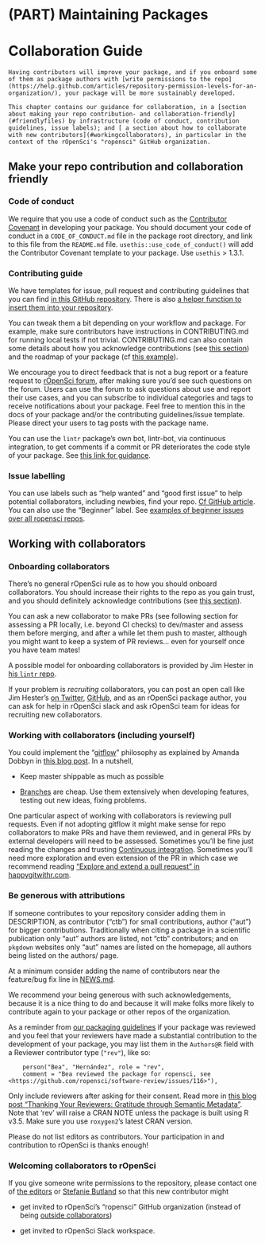 #  (PART) Maintaining Packages {-}

# Collaboration Guide {#collaboration}

```block
Having contributors will improve your package, and if you onboard some of them as package authors with [write permissions to the repo](https://help.github.com/articles/repository-permission-levels-for-an-organization/), your package will be more sustainably developed.

This chapter contains our guidance for collaboration, in a [section about making your repo contribution- and collaboration-friendly](#friendlyfiles) by infrastructure (code of conduct, contribution guidelines, issue labels); and [ a section about how to collaborate with new contributors](#workingcollaborators), in particular in the context of the rOpenSci's "ropensci" GitHub organization.
```

## Make your repo contribution and collaboration friendly {#friendlyfiles}

### Code of conduct

We require that you use a code of conduct such as the [Contributor Covenant](https://contributor-covenant.org/) in developing your package.  You should document your code of conduct in a `CODE_OF_CONDUCT.md` file in the package root directory, and link to this file from the `README.md` file.  `usethis::use_code_of_conduct()` will add the Contributor Covenant template to your package. Use `usethis` > 1.3.1.

### Contributing guide

We have templates for issue, pull request and contributing guidelines that you can find [in this GitHub repository](https://github.com/ropensci/dotgithubfiles/). There is also [a helper function to insert them into your repository](https://docs.ropensci.org/rodev/reference/use_ro_github.html).

You can tweak them a bit depending on your workflow and package. For example, make sure contributors have instructions in CONTRIBUTING.md for running local tests if not trivial. CONTRIBUTING.md can also contain some details about how you acknowledge contributions (see [this section](#attributions)) and the roadmap of your package (cf [this example](https://github.com/ecohealthalliance/fasterize/blob/master/CONTRIBUTING.md)).

We encourage you to direct feedback that is not a bug report or a feature request to [rOpenSci forum](https://discuss.ropensci.org/), after making sure you'd see such questions on the forum. Users can use the forum to ask questions about use and report their use cases, and you can subscribe to individual categories and tags to receive notifications about your package.  Feel free to mention this in the docs of your package and/or the contributing guidelines/issue template.  Please direct your users to tag posts with the package name.

You can use the `lintr` package's own bot, lintr-bot, via continuous integration, to get comments if a commit or PR deteriorates the code style of your package. See [this link for guidance](https://github.com/jimhester/lintr#continuous-integration).

### Issue labelling

You can use labels such as "help wanted" and "good first issue" to help potential collaborators, including newbies, find your repo. [Cf GitHub article](https://help.github.com/articles/helping-new-contributors-find-your-project-with-labels/). You can also use the "Beginner" label. See [examples of beginner issues over all ropensci repos](https://github.com/search?q=user%3Aropensci+user%3Aropenscilabs+label%3ABeginner+state%3Aopen&type=Issues).

## Working with collaborators {#workingcollaborators}

### Onboarding collaborators

There's no general rOpenSci rule as to how you should onboard collaborators. You should increase their rights to the repo as you gain trust, and you should definitely acknowledge contributions (see [this section](#attributions)).

You can ask a new collaborator to make PRs (see following section for assessing a PR locally, i.e. beyond CI checks) to dev/master and assess them before merging, and after a while let them push to master, although you might want to keep a system of PR reviews... even for yourself once you have team mates!

A possible model for onboarding collaborators is provided by Jim Hester in [his `lintr` repo](https://github.com/jimhester/lintr/issues/318). 

If your problem is _recruiting_ collaborators, you can post an open call like Jim Hester's [on Twitter](https://twitter.com/jimhester_/status/997109466674819074), [GitHub](https://github.com/jimhester/lintr/issues/318), and as an rOpenSci package author, you can ask for help in rOpenSci slack and ask rOpenSci team for ideas for recruiting new collaborators.

### Working with collaborators (including yourself)

You could implement the "[gitflow](https://www.atlassian.com/git/tutorials/comparing-workflows/gitflow-workflow)" philosophy as explained by Amanda Dobbyn in [this blog post](https://ropensci.org/blog/2018/04/20/monkeydo/#gitflow). In a nutshell,

* Keep master shippable as much as possible

* [Branches](https://happygitwithr.com/git-branches.html) are cheap. Use them extensively when developing features, testing out new ideas, fixing problems.

One particular aspect of working with collaborators is reviewing pull requests. Even if not adopting gitflow it might make sense for repo collaborators to make PRs and have them reviewed, and in general PRs by external developers will need to be assessed. Sometimes you'll be fine just reading the changes and trusting [Continuous integration](#ci). Sometimes you'll need more exploration and even extension of the PR in which case we recommend reading ["Explore and extend a pull request" in happygitwithr.com](https://happygitwithr.com/pr-extend.html).

### Be generous with attributions {#attributions}

If someone contributes to your repository consider adding them in DESCRIPTION, as contributor ("ctb") for small contributions, author ("aut") for bigger contributions. Traditionally when citing a package in a scientific publication only "aut" authors are listed, not "ctb" contributors; and on `pkgdown` websites only "aut" names are listed on the homepage, all authors being listed on the authors/ page. 

At a minimum consider adding the name of contributors near the feature/bug fix line in [NEWS.md](#news). 

We recommend your being generous with such acknowledgements, because it is a nice thing to do and because it will make folks more likely to contribute again to your package or other repos of the organization.

As a reminder from [our packaging guidelines](#building) if your package was reviewed and you feel that your reviewers have made a substantial contribution to the development of your package, you may list them in the `Authors@R` field with a Reviewer contributor type (`"rev"`), like so:

```
    person("Bea", "Hernández", role = "rev",
    comment = "Bea reviewed the package for ropensci, see <https://github.com/ropensci/software-review/issues/116>"),
```
Only include reviewers after asking for their consent. Read more in [this blog post "Thanking Your Reviewers: Gratitude through Semantic Metadata"](https://ropensci.org/blog/2018/03/16/thanking-reviewers-in-metadata/). Note that 'rev' will raise a CRAN NOTE unless the package is built using R v3.5. Make sure you use `roxygen2`'s latest CRAN version.

Please do not list editors as contributors. Your participation in and contribution to rOpenSci is thanks enough!

### Welcoming collaborators to rOpenSci

If you give someone write permissions to the repository, please contact one of [the editors](#associateditors) or [Stefanie Butland](https://github.com/stefaniebutland) so that this new contributor might

* get invited to rOpenSci's "ropensci" GitHub organization (instead of being [outside collaborators](https://help.github.com/articles/repository-permission-levels-for-an-organization/#outside-collaborators))

* get invited to rOpenSci Slack workspace.

